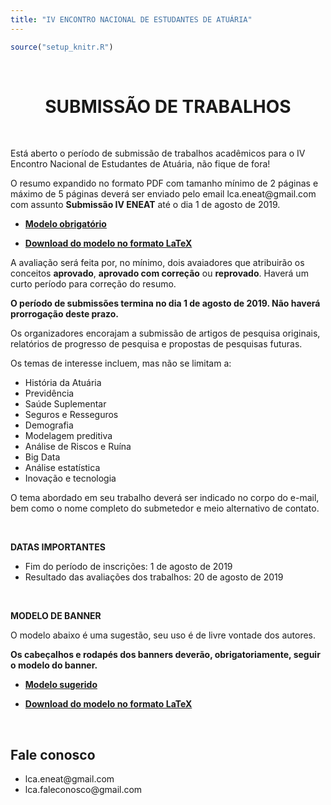 ```yaml
---
title: "IV ENCONTRO NACIONAL DE ESTUDANTES DE ATUÁRIA"
---
```


```r
source("setup_knitr.R")
```

<br>

<center>
# SUBMISSÃO DE TRABALHOS
</center>

<br>

Está aberto o período de submissão de trabalhos acadêmicos para o IV Encontro Nacional de Estudantes de Atuária, não fique de fora!

O resumo expandido no formato PDF com tamanho mínimo de 2 páginas e máximo de 5 páginas deverá ser enviado pelo email lca.eneat@gmail.com com assunto **Submissão IV ENEAT** até o dia 1 de agosto de 2019.

- <a href="https://atuaria.github.io/PDF/Resumo_expandido.pdf"target="_blank">**Modelo obrigatório**</a>

- <a href="https://atuaria.github.io/ENEAT/Modelos de Resumos.zip"target="_blank">**Download do modelo no formato LaTeX**</a>

A avaliação será feita por, no mínimo, dois avaiadores que atribuirão os conceitos **aprovado**, **aprovado com correção** ou **reprovado**. Haverá um curto período para correção do resumo.

**O período de submissões termina no dia 1 de agosto de 2019. Não haverá prorrogação deste prazo.**

Os organizadores encorajam a submissão de artigos de pesquisa originais, relatórios de progresso de pesquisa e propostas de pesquisas futuras.

Os temas de interesse incluem, mas não se limitam a:

- História da Atuária
- Previdência
- Saúde Suplementar
- Seguros e Resseguros
- Demografia
- Modelagem preditiva
- Análise de Riscos e Ruína
- Big Data
- Análise estatística
- Inovação e tecnologia

O tema abordado em seu trabalho deverá ser indicado no corpo do e-mail, bem como o nome completo do submetedor e meio alternativo de contato.

<br>

**DATAS IMPORTANTES**

- Fim do período de inscrições: 1 de agosto de 2019
- Resultado das avaliações dos trabalhos: 20 de agosto de 2019

<br>

**MODELO DE BANNER**

O modelo abaixo é uma sugestão, seu uso é de livre vontade dos autores.

**Os cabeçalhos e rodapés dos banners deverão, obrigatoriamente, seguir o modelo do banner.**

- <a href="https://atuaria.github.io/PDF/Modelo_Banner.pdf"target="_blank">**Modelo sugerido**</a>

- <a href="https://atuaria.github.io/ENEAT/Modelo Banner.zip"target="_blank">**Download do modelo no formato LaTeX**</a>

<br>

## Fale conosco

- lca.eneat@gmail.com
- lca.faleconosco@gmail.com